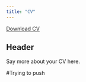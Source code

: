 ```yaml
---
title: "CV"
---
```


<a href="CV.pdf#" class="download" title="Download CV as PDF">Download CV</a>			

## Header

Say more about your CV here.

#Trying to push 

